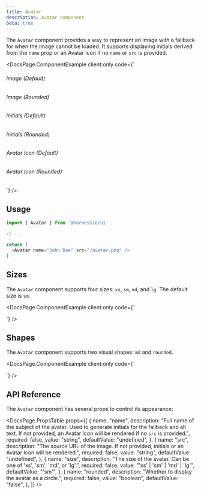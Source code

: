 ```yaml
---
title: Avatar
description: Avatar component
beta: true
---
```


The `Avatar` component provides a way to represent an image with a fallback for when the image cannot be loaded. It supports displaying initials derived from the `name` prop or an Avatar Icon if no `name` or `src` is provided.


<DocsPage.ComponentExample
  client:only
  code={`<div className="flex flex-col gap-10">
    <div>
      <h6 className="font-semibold mb-2 text-center">Image (Default)</h6>
      <div className="flex items-center justify-center gap-6">
        <Avatar name="John Doe" src="/avatar.png" size="xs" />
        <Avatar name="John Doe" src="/avatar.png" size="sm" />
        <Avatar name="John Doe" src="/avatar.png" size="md" />
        <Avatar name="John Doe" src="/avatar.png" size="lg" />
      </div>
    </div>
    <div>
      <h6 className="font-semibold mb-2 text-center">Image (Rounded)</h6>
      <div className="flex items-center justify-center gap-6">
        <Avatar name="John Doe" src="/avatar.png" size="xs" rounded />
        <Avatar name="John Doe" src="/avatar.png" size="sm" rounded />
        <Avatar name="John Doe" src="/avatar.png" size="md" rounded />
        <Avatar name="John Doe" src="/avatar.png" size="lg" rounded />
      </div>
    </div>
    <div>
      <h6 className="font-semibold mb-2 text-center">Initials (Default)</h6>
      <div className="flex items-center justify-center gap-6">
        <Avatar name="John Doe" size="xs" />
        <Avatar name="John Doe" size="sm" />
        <Avatar name="John Doe" size="md" />
        <Avatar name="John Doe" size="lg" />
      </div>
    </div>
    <div>
      <h6 className="font-semibold mb-2 text-center">Initials (Rounded)</h6>
      <div className="flex items-center justify-center gap-6">
        <Avatar name="John Doe" size="xs" rounded />
        <Avatar name="John Doe" size="sm" rounded />
        <Avatar name="John Doe" size="md" rounded />
        <Avatar name="John Doe" size="lg" rounded />
      </div>
    </div>
    <div>
      <h6 className="font-semibold mb-2 text-center">Avatar Icon (Default)</h6>
      <div className="flex items-center justify-center gap-6">
        <Avatar size="xs" />
        <Avatar size="sm" />
        <Avatar size="md" />
        <Avatar size="lg" />
      </div>
    </div>
    <div>
      <h6 className="font-semibold mb-2 text-center">Avatar Icon (Rounded)</h6>
      <div className="flex items-center justify-center gap-6">
        <Avatar size="xs" rounded />
        <Avatar size="sm" rounded />
        <Avatar size="md" rounded />
        <Avatar size="lg" rounded />
      </div>
    </div>
</div>`}
/>

## Usage

```typescript jsx
import { Avatar } from '@harnessio/ui'

// ...

return (
  <Avatar name="John Doe" src="/avatar.png" />
)
```

## Sizes

The `Avatar` component supports four sizes: `xs`, `sm`, `md`, and `lg`. The default size is `sm`.

<DocsPage.ComponentExample
  client:only
  code={`<div className="flex items-center gap-6">
    <Avatar name="John Doe" src="/avatar.png" size="xs" />
    <Avatar name="John Doe" src="/avatar.png" size="sm" />
    <Avatar name="John Doe" src="/avatar.png" size="md" />
    <Avatar name="John Doe" src="/avatar.png" size="lg" />
</div>`}
/>

## Shapes

The `Avatar` component supports two visual shapes: `md` and `rounded`.

<DocsPage.ComponentExample
  client:only
  code={`<div className="flex items-center gap-6">
    <Avatar name="John Doe" />
    <Avatar name="John Doe" rounded />
</div>`}
/>

## API Reference

The `Avatar` component has several props to control its appearance:

<DocsPage.PropsTable
  props={[
    {
      name: "name",
      description:
        "Full name of the subject of the avatar. Used to generate initials for the fallback and alt text. If not provided, an Avatar Icon will be rendered if no `src` is provided.",
      required: false,
      value: "string",
      defaultValue: "undefined",
    },
    {
      name: "src",
      description:
        "The source URL of the image. If not provided, initials or an Avatar Icon will be rendered.",
      required: false,
      value: "string",
      defaultValue: "undefined",
    },
    {
      name: "size",
      description:
        "The size of the avatar. Can be one of 'xs', 'sm', 'md', or 'lg'.",
      required: false,
      value: "'xs' | 'sm' | 'md' | 'lg'",
      defaultValue: "'sm'",
    },
    {
      name: "rounded",
      description: "Whether to display the avatar as a circle.",
      required: false,
      value: "boolean",
      defaultValue: "false",
    },
  ]}
/>
